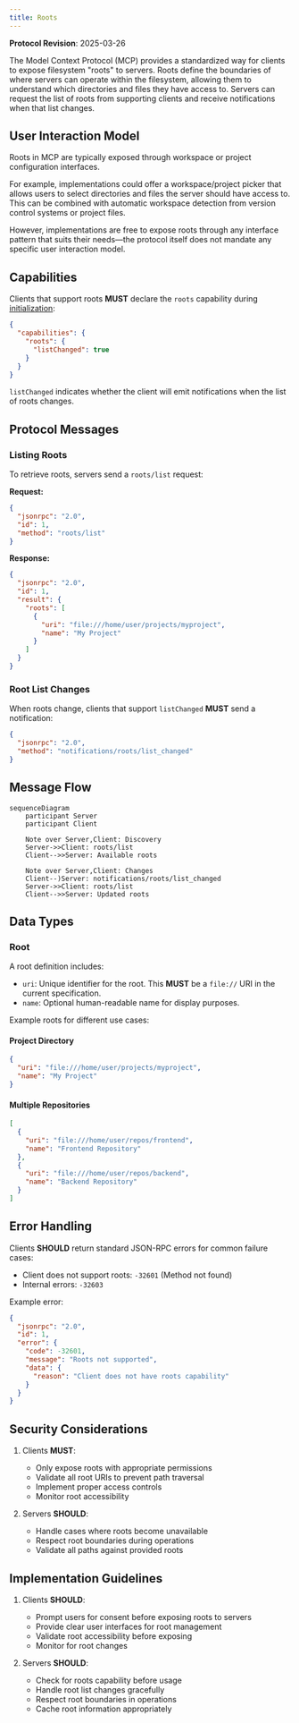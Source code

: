```yaml
---
title: Roots
---
```


<Info>**Protocol Revision**: 2025-03-26</Info>

The Model Context Protocol (MCP) provides a standardized way for clients to expose
filesystem "roots" to servers. Roots define the boundaries of where servers can operate
within the filesystem, allowing them to understand which directories and files they have
access to. Servers can request the list of roots from supporting clients and receive
notifications when that list changes.

## User Interaction Model

Roots in MCP are typically exposed through workspace or project configuration interfaces.

For example, implementations could offer a workspace/project picker that allows users to
select directories and files the server should have access to. This can be combined with
automatic workspace detection from version control systems or project files.

However, implementations are free to expose roots through any interface pattern that
suits their needs&mdash;the protocol itself does not mandate any specific user
interaction model.

## Capabilities

Clients that support roots **MUST** declare the `roots` capability during
[initialization](/specification/2025-03-26/basic/lifecycle#initialization):

```json
{
  "capabilities": {
    "roots": {
      "listChanged": true
    }
  }
}
```

`listChanged` indicates whether the client will emit notifications when the list of roots
changes.

## Protocol Messages

### Listing Roots

To retrieve roots, servers send a `roots/list` request:

**Request:**

```json
{
  "jsonrpc": "2.0",
  "id": 1,
  "method": "roots/list"
}
```

**Response:**

```json
{
  "jsonrpc": "2.0",
  "id": 1,
  "result": {
    "roots": [
      {
        "uri": "file:///home/user/projects/myproject",
        "name": "My Project"
      }
    ]
  }
}
```

### Root List Changes

When roots change, clients that support `listChanged` **MUST** send a notification:

```json
{
  "jsonrpc": "2.0",
  "method": "notifications/roots/list_changed"
}
```

## Message Flow

```mermaid
sequenceDiagram
    participant Server
    participant Client

    Note over Server,Client: Discovery
    Server->>Client: roots/list
    Client-->>Server: Available roots

    Note over Server,Client: Changes
    Client--)Server: notifications/roots/list_changed
    Server->>Client: roots/list
    Client-->>Server: Updated roots
```

## Data Types

### Root

A root definition includes:

- `uri`: Unique identifier for the root. This **MUST** be a `file://` URI in the current
  specification.
- `name`: Optional human-readable name for display purposes.

Example roots for different use cases:

#### Project Directory

```json
{
  "uri": "file:///home/user/projects/myproject",
  "name": "My Project"
}
```

#### Multiple Repositories

```json
[
  {
    "uri": "file:///home/user/repos/frontend",
    "name": "Frontend Repository"
  },
  {
    "uri": "file:///home/user/repos/backend",
    "name": "Backend Repository"
  }
]
```

## Error Handling

Clients **SHOULD** return standard JSON-RPC errors for common failure cases:

- Client does not support roots: `-32601` (Method not found)
- Internal errors: `-32603`

Example error:

```json
{
  "jsonrpc": "2.0",
  "id": 1,
  "error": {
    "code": -32601,
    "message": "Roots not supported",
    "data": {
      "reason": "Client does not have roots capability"
    }
  }
}
```

## Security Considerations

1. Clients **MUST**:

   - Only expose roots with appropriate permissions
   - Validate all root URIs to prevent path traversal
   - Implement proper access controls
   - Monitor root accessibility

2. Servers **SHOULD**:
   - Handle cases where roots become unavailable
   - Respect root boundaries during operations
   - Validate all paths against provided roots

## Implementation Guidelines

1. Clients **SHOULD**:

   - Prompt users for consent before exposing roots to servers
   - Provide clear user interfaces for root management
   - Validate root accessibility before exposing
   - Monitor for root changes

2. Servers **SHOULD**:
   - Check for roots capability before usage
   - Handle root list changes gracefully
   - Respect root boundaries in operations
   - Cache root information appropriately
